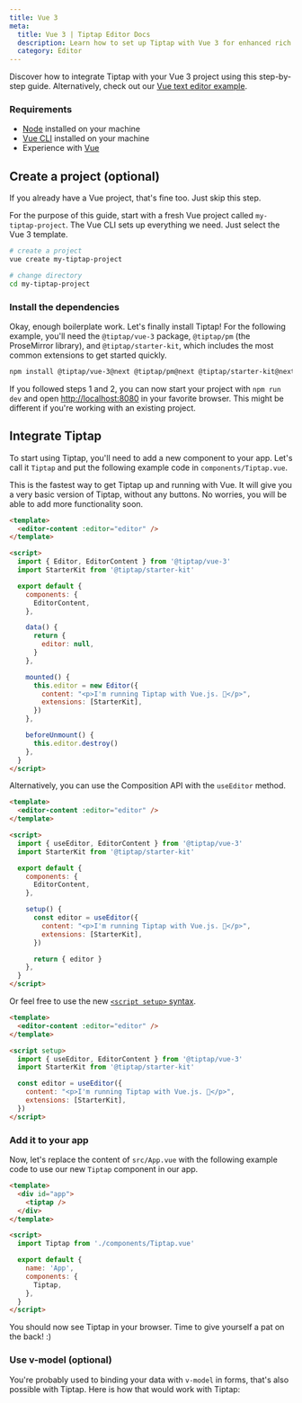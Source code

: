 ```yaml
---
title: Vue 3
meta:
  title: Vue 3 | Tiptap Editor Docs
  description: Learn how to set up Tiptap with Vue 3 for enhanced rich text editing. Get started with our thorough guide in our docs!
  category: Editor
---
```



Discover how to integrate Tiptap with your Vue 3 project using this step-by-step guide. Alternatively, check out our [Vue text editor example](/examples/basics/default-text-editor).

### Requirements

- [Node](https://nodejs.org/en/download/) installed on your machine
- [Vue CLI](https://cli.vuejs.org/) installed on your machine
- Experience with [Vue](https://v3.vuejs.org/guide/introduction.html)

## Create a project (optional)

If you already have a Vue project, that's fine too. Just skip this step.

For the purpose of this guide, start with a fresh Vue project called `my-tiptap-project`. The Vue CLI sets up everything we need. Just select the Vue 3 template.

```bash
# create a project
vue create my-tiptap-project

# change directory
cd my-tiptap-project
```

### Install the dependencies

Okay, enough boilerplate work. Let's finally install Tiptap! For the following example, you'll need the `@tiptap/vue-3` package, `@tiptap/pm` (the ProseMirror library), and `@tiptap/starter-kit`, which includes the most common extensions to get started quickly.

```bash
npm install @tiptap/vue-3@next @tiptap/pm@next @tiptap/starter-kit@next
```

If you followed steps 1 and 2, you can now start your project with `npm run dev` and open [http://localhost:8080](http://localhost:8080) in your favorite browser. This might be different if you're working with an existing project.

## Integrate Tiptap

To start using Tiptap, you'll need to add a new component to your app. Let's call it `Tiptap` and put the following example code in `components/Tiptap.vue`.

This is the fastest way to get Tiptap up and running with Vue. It will give you a very basic version of Tiptap, without any buttons. No worries, you will be able to add more functionality soon.

```html
<template>
  <editor-content :editor="editor" />
</template>

<script>
  import { Editor, EditorContent } from '@tiptap/vue-3'
  import StarterKit from '@tiptap/starter-kit'

  export default {
    components: {
      EditorContent,
    },

    data() {
      return {
        editor: null,
      }
    },

    mounted() {
      this.editor = new Editor({
        content: "<p>I'm running Tiptap with Vue.js. 🎉</p>",
        extensions: [StarterKit],
      })
    },

    beforeUnmount() {
      this.editor.destroy()
    },
  }
</script>
```

Alternatively, you can use the Composition API with the `useEditor` method.

```html
<template>
  <editor-content :editor="editor" />
</template>

<script>
  import { useEditor, EditorContent } from '@tiptap/vue-3'
  import StarterKit from '@tiptap/starter-kit'

  export default {
    components: {
      EditorContent,
    },

    setup() {
      const editor = useEditor({
        content: "<p>I'm running Tiptap with Vue.js. 🎉</p>",
        extensions: [StarterKit],
      })

      return { editor }
    },
  }
</script>
```

Or feel free to use the new [`<script setup>` syntax](https://v3.vuejs.org/api/sfc-script-setup.html).

```html
<template>
  <editor-content :editor="editor" />
</template>

<script setup>
  import { useEditor, EditorContent } from '@tiptap/vue-3'
  import StarterKit from '@tiptap/starter-kit'

  const editor = useEditor({
    content: "<p>I'm running Tiptap with Vue.js. 🎉</p>",
    extensions: [StarterKit],
  })
</script>
```

### Add it to your app

Now, let's replace the content of `src/App.vue` with the following example code to use our new `Tiptap` component in our app.

```html
<template>
  <div id="app">
    <tiptap />
  </div>
</template>

<script>
  import Tiptap from './components/Tiptap.vue'

  export default {
    name: 'App',
    components: {
      Tiptap,
    },
  }
</script>
```

You should now see Tiptap in your browser. Time to give yourself a pat on the back! :)

### Use v-model (optional)

You're probably used to binding your data with `v-model` in forms, that's also possible with Tiptap. Here is how that would work with Tiptap:

<CodeDemo path="/GuideGettingStarted/VModel" />
